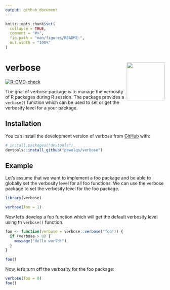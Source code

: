 ```yaml
---
output: github_document
---
```


<!-- README.md is generated from README.Rmd. Please edit that file -->

```r
knitr::opts_chunk$set(
  collapse = TRUE,
  comment = "#>",
  fig.path = "man/figures/README-",
  out.width = "100%"
)
```

# verbose <img src="man/figures/logo.png" align="right" height="120" alt="" />

<!-- badges: start -->
[![R-CMD-check](https://github.com/pawelqs/verbose/actions/workflows/R-CMD-check.yaml/badge.svg)](https://github.com/pawelqs/verbose/actions/workflows/R-CMD-check.yaml)
<!-- badges: end -->

The goal of verbose package is to manage the verbosity of R packages during R session. The package provides a `verbose()` function which can be used to set or get the verbosity level for a your package.

## Installation

You can install the development version of verbose from [GitHub](https://github.com/) with:

``` r
# install.packages("devtools")
devtools::install_github("pawelqs/verbose")
```

## Example

Let's assume that we want to implement a foo package and be able to globally set the verbosity level for all foo functions. We can use the verbose package to set the verbosity level for the foo package.

```r
library(verbose)

verbose(foo = 1)
```

Now let's develop a foo function which will get the default verbosity level using th `verbose()` function.

```r
foo <- function(verbose = verbose::verbose("foo")) {
  if (verbose > 0) {
    message("Hello world!")
  }
}

foo()
```

Now, let's turn off the verbosity for the foo package:

```r
verbose(foo = 0)
foo()
```
